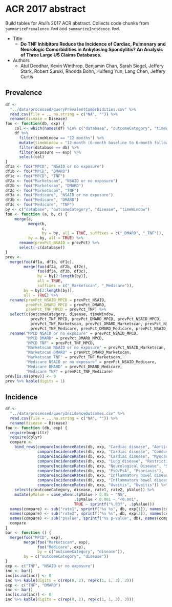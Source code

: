 # ACR 2017 abstract

Build tables for Atul's 2017 ACR abstract.
Collects code chunks from `summarizePrevalence.Rmd` and `summarizeIncidence.Rmd`.

* Title
  * **Do TNF Inhibitors Reduce the Incidence of Cardiac, Pulmonary and Neurologic Comorbidities in Ankylosing Spondylitis? An Analysis of Three Large US Claims Databases.**
* Authors
  * Atul Deodhar, Kevin Winthrop, Benjamin Chan, Sarah Siegel, Jeffery Stark, Robert Suruki, Rhonda Bohn, Huifeng Yun, Lang Chen, Jeffery Curtis


## Prevalence

```r
df <-
  "../data/processed/queryPrevalentComorbidities.csv" %>% 
  read.csv(file = ., na.string = c("NA", "")) %>% 
  rename(disease = Disease)
foo <- function(db, exp) {
    col <- which(names(df) %in% c("database", "outcomeCategory", "timeWindow", "disease", "prevPct"))
    df %>% 
      filter(timeWindow == "12 months") %>% 
      mutate(timeWindow = "12-month (6-month baseline to 6-month follow-up)") %>% 
      filter(database == db) %>% 
      filter(exposure == exp) %>% 
      select(col)
}
df1a <- foo("MPCD", "NSAID or no exposure")
df1b <- foo("MPCD", "DMARD")
df1c <- foo("MPCD", "TNF")
df2a <- foo("Marketscan", "NSAID or no exposure")
df2b <- foo("Marketscan", "DMARD")
df2c <- foo("Marketscan", "TNF")
df3a <- foo("Medicare", "NSAID or no exposure")
df3b <- foo("Medicare", "DMARD")
df3c <- foo("Medicare", "TNF")
by <- c("database", "outcomeCategory", "disease", "timeWindow")
foo <- function (a, b, c) {
    merge(a, 
          merge(b, 
                c, 
                by = by, all = TRUE, suffixes = c("_DMARD", "_TNF")), 
          by = by, all = TRUE) %>% 
      rename(prevPct_NSAID = prevPct) %>% 
      select(-c(database))
}
prev <- 
  merge(foo(df1a, df1b, df1c), 
        merge(foo(df2a, df2b, df2c),
              foo(df3a, df3b, df3c),
              by = by[2:length(by)],
              all = TRUE,
              suffixes = c("_Marketscan", "_Medicare")),
        by = by[2:length(by)],
        all = TRUE) %>% 
  rename(prevPct_NSAID_MPCD = prevPct_NSAID,
         prevPct_DMARD_MPCD = prevPct_DMARD,
         prevPct_TNF_MPCD = prevPct_TNF) %>%
  select(c(outcomeCategory, disease, timeWindow,
           prevPct_TNF_MPCD, prevPct_DMARD_MPCD, prevPct_NSAID_MPCD,
           prevPct_TNF_Marketscan, prevPct_DMARD_Marketscan, prevPct_NSAID_Marketscan,
           prevPct_TNF_Medicare, prevPct_DMARD_Medicare, prevPct_NSAID_Medicare)) %>% 
  rename("MPCD NSAID or no exposure" = prevPct_NSAID_MPCD,
         "MPCD DMARD" = prevPct_DMARD_MPCD,
         "MPCD TNF" = prevPct_TNF_MPCD,
         "Marketscan NSAID or no exposure" = prevPct_NSAID_Marketscan,
         "Marketscan DMARD" = prevPct_DMARD_Marketscan,
         "Marketscan TNF" = prevPct_TNF_Marketscan,
         "Medicare NSAID or no exposure" = prevPct_NSAID_Medicare,
         "Medicare DMARD" = prevPct_DMARD_Medicare,
         "Medicare TNF" = prevPct_TNF_Medicare)
prev[is.na(prev)] <- 0
prev %>% kable(digits = 1)
```


## Incidence

```r
df <-
  "../data/processed/queryIncidenceOutcomes.csv" %>% 
  read.csv(file = ., na.string = c("NA", "")) %>% 
  rename(disease = Disease)
foo <- function (db, exp) {
  require(magrittr)
  require(dplyr)
  compare <-
    bind_rows(compareIncidenceRates(db, exp, "Cardiac disease", "Aortic Insufficiency/Aortic Regurgitation"),
              compareIncidenceRates(db, exp, "Cardiac disease", "Conduction Block"),
              compareIncidenceRates(db, exp, "Cardiac disease", "Myocardial infarction"),
              compareIncidenceRates(db, exp, "Lung disease", "Restrictive lung disease"),
              compareIncidenceRates(db, exp, "Neurological Disease", "Spinal Cord compression"),
              compareIncidenceRates(db, exp, "PsO/PsA", "Psoriasis"),
              compareIncidenceRates(db, exp, "Inflammatory bowel disease", "Crohn.s Disease"),
              compareIncidenceRates(db, exp, "Inflammatory bowel disease", "Ulcerative Colitis"),
              compareIncidenceRates(db, exp, "Uveitis", "Uveitis")) %>% 
    select(c(outcomeCategory, disease, rate1, rate2, pValue)) %>%
    mutate(pValue = case_when(.$pValue > 0.05 ~ "NS",
                              .$pValue < 0.001 ~ "<0.001",
                              TRUE ~ sprintf("%.03f", .$pValue)))
  names(compare) <- sub("rate1", sprintf("%s %s", db, exp[1]), names(compare))
  names(compare) <- sub("rate2", sprintf("%s %s", db, exp[2]), names(compare))
  names(compare) <- sub("pValue", sprintf("%s p-value", db), names(compare))
  compare
}
bar <- function () {
  merge(foo("MPCD", exp), 
        merge(foo("Marketscan", exp), 
              foo("Medicare", exp), 
              by = c("outcomeCategory", "disease")),
        by = c("outcomeCategory", "disease"))
}
exp <- c("TNF", "NSAID or no exposure")
inc <- bar()
inc[is.na(inc)] <- 0
inc %>% kable(digits = c(rep(0, 2), rep(c(1, 1, 3), 3)))
exp <- c("TNF", "DMARD")
inc <- bar()
inc[is.na(inc)] <- 0
inc %>% kable(digits = c(rep(0, 2), rep(c(1, 1, 3), 3)))
```
